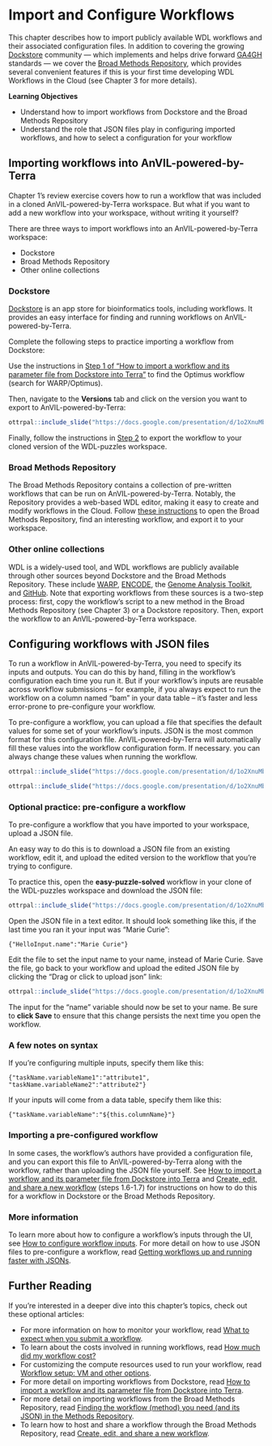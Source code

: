 # Import and Configure Workflows

This chapter describes how to import publicly available WDL workflows and their associated configuration files.
In addition to covering the growing [Dockstore](https://dockstore.org) community — which implements and helps drive forward [GA4GH](https://www.ga4gh.org) standards — we cover the [Broad Methods Repository](https://portal.firecloud.org/#methods), which provides several convenient features if this is your first time developing WDL Workflows in the Cloud (see Chapter 3 for more details).

**Learning Objectives**

- Understand how to import workflows from Dockstore and the Broad Methods Repository
- Understand the role that JSON files play in configuring imported workflows, and how to select a configuration for your workflow

## Importing workflows into AnVIL-powered-by-Terra

Chapter 1's review exercise covers how to run a workflow that was included in a cloned AnVIL-powered-by-Terra workspace. But what if you want to add a new workflow into your workspace, without writing it yourself?

There are three ways to import workflows into an AnVIL-powered-by-Terra workspace:

- Dockstore
- Broad Methods Repository
- Other online collections

### Dockstore

[Dockstore](https://dockstore.org) is an app store for bioinformatics tools, including workflows. It provides an easy interface for finding and running workflows on AnVIL-powered-by-Terra. 

Complete the following steps to practice importing a workflow from Dockstore:

Use the instructions in [Step 1 of “How to import a workflow and its parameter file from Dockstore into Terra”](https://support.terra.bio/hc/en-us/articles/360038137292#heading-1) to find the Optimus workflow (search for WARP/Optimus).

Then, navigate to the **Versions** tab and click on the version you want to export to AnVIL-powered-by-Terra:

```r
ottrpal::include_slide("https://docs.google.com/presentation/d/1o2XnuMbqWVLf4XrsXolIQ7ulfnMlpJlrUxN0Y8aLIVQ/edit#slide=id.g24c8ed805a1_1_5")
```

Finally, follow the instructions in [Step 2](https://support.terra.bio/hc/en-us/articles/360038137292#heading-2) to export the workflow to your cloned version of the WDL-puzzles workspace.

### Broad Methods Repository

The Broad Methods Repository contains a collection of pre-written workflows that can be run on AnVIL-powered-by-Terra. Notably, the Repository provides a web-based WDL editor, making it easy to create and modify workflows in the Cloud. Follow [these instructions](https://support.terra.bio/hc/en-us/articles/360025674392-Finding-the-workflow-method-you-need-and-its-JSON-in-the-Methods-Repository) to open the Broad Methods Repository, find an interesting workflow, and export it to your workspace. 

### Other online collections

WDL is a widely-used tool, and WDL workflows are publicly available through other sources beyond Dockstore and the Broad Methods Repository. These include [WARP](https://broadinstitute.github.io/warp), [ENCODE](https://www.encodeproject.org/pipelines), the [Genome Analysis Toolkit](https://gatk.broadinstitute.org/hc/en-us), and [GitHub](https://github.com). Note that exporting workflows from these sources is a two-step process: first, copy the workflow’s script to a new method in the Broad Methods Repository (see Chapter 3) or a Dockstore repository. Then, export the workflow to an AnVIL-powered-by-Terra workspace.

## Configuring workflows with JSON files

To run a workflow in AnVIL-powered-by-Terra, you need to specify its inputs and outputs. You can do this by hand, filling in the workflow’s configuration each time you run it. But if your workflow’s inputs are reusable across workflow submissions – for example, if you always expect to run the workflow on a column named "bam" in your data table – it’s faster and less error-prone to pre-configure your workflow. 

To pre-configure a workflow, you can upload a file that specifies the default values for some set of your workflow’s inputs. JSON is the most common format for this configuration file. AnVIL-powered-by-Terra will automatically fill these values into the workflow configuration form. If necessary. you can always change these values when running the workflow. 

```r
ottrpal::include_slide("https://docs.google.com/presentation/d/1o2XnuMbqWVLf4XrsXolIQ7ulfnMlpJlrUxN0Y8aLIVQ/edit#slide=id.g24c8ed805a1_1_12")
```

```r
ottrpal::include_slide("https://docs.google.com/presentation/d/1o2XnuMbqWVLf4XrsXolIQ7ulfnMlpJlrUxN0Y8aLIVQ/edit#slide=id.g24c8ed805a1_1_18")
```

### Optional practice: pre-configure a workflow

To pre-configure a workflow that you have imported to your workspace, upload a JSON file.

An easy way to do this is to download a JSON file from an existing workflow, edit it, and upload the edited version to the workflow that you’re trying to configure.

To practice this, open the **easy-puzzle-solved** workflow in your clone of the WDL-puzzles workspace and download the JSON file:

```r
ottrpal::include_slide("https://docs.google.com/presentation/d/1o2XnuMbqWVLf4XrsXolIQ7ulfnMlpJlrUxN0Y8aLIVQ/edit#slide=id.g24c8ed805a1_1_24")
```

Open the JSON file in a text editor. It should look something like this, if the last time you ran it your input was “Marie Curie”:

```
{"HelloInput.name":"Marie Curie"}
```

Edit the file to set the input name to your name, instead of Marie Curie. Save the file, go back to your workflow and upload the edited JSON file by clicking the “Drag or click to upload json” link:

```r
ottrpal::include_slide("https://docs.google.com/presentation/d/1o2XnuMbqWVLf4XrsXolIQ7ulfnMlpJlrUxN0Y8aLIVQ/edit#slide=id.g24c8ed805a1_1_30")
```

The input for the “name” variable should now be set to your name. Be sure to **click Save** to ensure that this change persists the next time you open the workflow.

### A few notes on syntax

If you’re configuring multiple inputs, specify them like this:

```
{"taskName.variableName1":"attribute1", "taskName.variableName2":"attribute2"}
```

If your inputs will come from a data table, specify them like this:

```
{"taskName.variableName":"${this.columnName}"}
```

### Importing a pre-configured workflow

In some cases, the workflow’s authors have provided a configuration file, and you can export this file to AnVIL-powered-by-Terra along with the workflow, rather than uploading the JSON file yourself. See [How to import a workflow and its parameter file from Dockstore into Terra](https://support.terra.bio/hc/en-us/articles/360038137292) and [Create, edit, and share a new workflow](https://support.terra.bio/hc/en-us/articles/360031366091) (steps 1.6-1.7) for instructions on how to do this for a workflow in Dockstore or the Broad Methods Repository.

### More information

To learn more about how to configure a workflow’s inputs through the UI, see [How to configure workflow inputs](https://support.terra.bio/hc/en-us/articles/4415971884827). For more detail on how to use JSON files to pre-configure a workflow, read [Getting workflows up and running faster with JSONs](https://support.terra.bio/hc/en-us/articles/360027735471).

## Further Reading

If you’re interested in a deeper dive into this chapter’s topics, check out these optional articles:

- For more information on how to monitor your workflow, read [What to expect when you submit a workflow](https://support.terra.bio/hc/en-us/articles/7093972754971).
- To learn about the costs involved in running workflows, read [How much did my workflow cost?](https://support.terra.bio/hc/en-us/articles/360037862771)
- For customizing the compute resources used to run your workflow, read [Workflow setup: VM and other options](https://support.terra.bio/hc/en-us/articles/360026521831).
- For more detail on importing workflows from Dockstore, read [How to import a workflow and its parameter file from Dockstore into Terra](https://support.terra.bio/hc/en-us/articles/360038137292).
- For more detail on importing workflows from the Broad Methods Repository, read [Finding the workflow (method) you need (and its JSON) in the Methods Repository](https://support.terra.bio/hc/en-us/articles/360025674392).
- To learn how to host and share a workflow through the Broad Methods Repository, read [Create, edit, and share a new workflow](https://support.terra.bio/hc/en-us/articles/360031366091).
